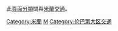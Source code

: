 此[[wikipedia:页面分类|頁面分類]]關與[[米蘭|米蘭]][[交通|交通]]。
{{Commons category|Transport in Milan}}

[[Category:米蘭|Category:米蘭]]
[[Category:意大利各城市交通|M]]
[[Category:伦巴第大区交通|Category:伦巴第大区交通]]